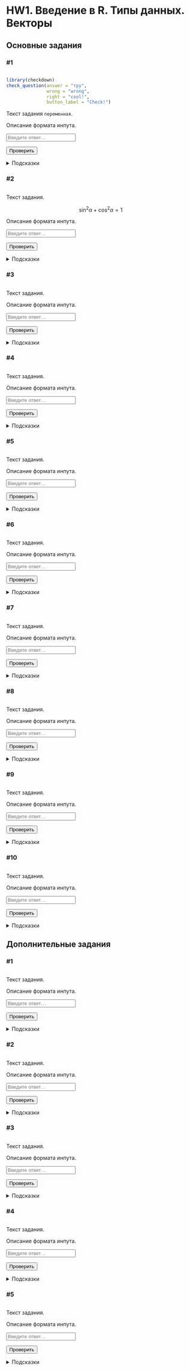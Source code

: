 # HW1. Введение в R. Типы данных. Векторы {#hw1 .unnumbered}

```{=html}
<!--
REPLACE ALL hw1 TO hw<n> WITH MATCH CASE
-->
```
## Основные задания {#hw1_main}

### #1

<img id="hw1-1-level" class="level"/>

```r
library(checkdown)
check_question(answer = "тру",
               wrong = "wrong",
               right = "cool!",
               button_label = "Check!")
```


::: {#hw1-1-task .task}
Текст задания `переменная`.
:::

::: {#hw1-1-autocheck .autocheck}
::: {#hw1-1-ir .input-requirements}
Описание формата инпута.
:::

<input class="autocheck-input" type="text" id="hw1-1" placeholder="Введите ответ…">

<input class="autocheck-button" type="button" value="Проверить" onclick="check('hw1-1')">

::: {#hw1-1-fb .autocheck-feedback}
:::
:::

::: hints-wrapper
<details class="hints" id="hw1-1-hints">

<summary>Подсказки</summary>

<details class="hint">

<summary>Как делать задание?</summary>

</details>

<details class="hint">

<summary>Что надо сделать?</summary>

</details>

<details class="hint">

<summary>Ответ неверный</summary>

</details>

</details>
:::

### #2

<img id="hw1-2-level" class="level"/>

::: {#hw1-2-task .task}
Текст задания.

$$\sin^2{\alpha} + \cos^2{\alpha} = 1$$
:::

::: {#hw1-2-autocheck .autocheck}
::: {#hw1-2-ir .input-requirements}
Описание формата инпута.
:::

<input class="autocheck-input" type="text" id="hw1-2" placeholder="Введите ответ…">

<input class="autocheck-button" type="button" value="Проверить" onclick="check('hw1-2')">

::: {#hw1-2-fb .autocheck-feedback}
:::
:::

::: hints-wrapper
<details class="hints" id="hw1-2-hints">

<summary>Подсказки</summary>

<details class="hint">

<summary>Как делать задание?</summary>

</details>

<details class="hint">

<summary>Что надо сделать?</summary>

</details>

<details class="hint">

<summary>Ответ неверный</summary>

</details>

</details>
:::

### #3

<img id="hw1-3-level" class="level"/>

::: {#hw1-3-task .task}
Текст задания.
:::

::: {#hw1-3-autocheck .autocheck}
::: {#hw1-3-ir .input-requirements}
Описание формата инпута.
:::

<input class="autocheck-input" type="text" id="hw1-3" placeholder="Введите ответ…">

<input class="autocheck-button" type="button" value="Проверить" onclick="check('hw1-3')">

::: {#hw1-3-fb .autocheck-feedback}
:::
:::

::: hints-wrapper
<details class="hints" id="hw1-3-hints">

<summary>Подсказки</summary>

<details class="hint">

<summary>Как делать задание?</summary>

</details>

<details class="hint">

<summary>Что надо сделать?</summary>

</details>

<details class="hint">

<summary>Ответ неверный</summary>

</details>

</details>
:::

### #4

<img id="hw1-4-level" class="level"/>

::: {#hw1-4-task .task}
Текст задания.
:::

::: {#hw1-4-autocheck .autocheck}
::: {#hw1-4-ir .input-requirements}
Описание формата инпута.
:::

<input class="autocheck-input" type="text" id="hw1-4" placeholder="Введите ответ…">

<input class="autocheck-button" type="button" value="Проверить" onclick="check('hw1-4')">

::: {#hw1-4-fb .autocheck-feedback}
:::
:::

::: hints-wrapper
<details class="hints" id="hw1-4-hints">

<summary>Подсказки</summary>

<details class="hint">

<summary>Как делать задание?</summary>

</details>

<details class="hint">

<summary>Что надо сделать?</summary>

</details>

<details class="hint">

<summary>Ответ неверный</summary>

</details>

</details>
:::

### #5

<img id="hw1-5-level" class="level"/>

::: {#hw1-5-task .task}
Текст задания.
:::

::: {#hw1-5-autocheck .autocheck}
::: {#hw1-5-ir .input-requirements}
Описание формата инпута.
:::

<input class="autocheck-input" type="text" id="hw1-5" placeholder="Введите ответ…">

<input class="autocheck-button" type="button" value="Проверить" onclick="check('hw1-5')">

::: {#hw1-5-fb .autocheck-feedback}
:::
:::

::: hints-wrapper
<details class="hints" id="hw1-5-hints">

<summary>Подсказки</summary>

<details class="hint">

<summary>Как делать задание?</summary>

</details>

<details class="hint">

<summary>Что надо сделать?</summary>

</details>

<details class="hint">

<summary>Ответ неверный</summary>

</details>

</details>
:::

### #6

<img id="hw1-6-level" class="level"/>

::: {#hw1-6-task .task}
Текст задания.
:::

::: {#hw1-6-autocheck .autocheck}
::: {#hw1-6-ir .input-requirements}
Описание формата инпута.
:::

<input class="autocheck-input" type="text" id="hw1-6" placeholder="Введите ответ…">

<input class="autocheck-button" type="button" value="Проверить" onclick="check('hw1-6')">

::: {#hw1-6-fb .autocheck-feedback}
:::
:::

::: hints-wrapper
<details class="hints" id="hw1-6-hints">

<summary>Подсказки</summary>

<details class="hint">

<summary>Как делать задание?</summary>

</details>

<details class="hint">

<summary>Что надо сделать?</summary>

</details>

<details class="hint">

<summary>Ответ неверный</summary>

</details>

</details>
:::

### #7

<img id="hw1-7-level" class="level"/>

::: {#hw1-7-task .task}
Текст задания.
:::

::: {#hw1-7-autocheck .autocheck}
::: {#hw1-7-ir .input-requirements}
Описание формата инпута.
:::

<input class="autocheck-input" type="text" id="hw1-7" placeholder="Введите ответ…">

<input class="autocheck-button" type="button" value="Проверить" onclick="check('hw1-7')">

::: {#hw1-7-fb .autocheck-feedback}
:::
:::

::: hints-wrapper
<details class="hints" id="hw1-7-hints">

<summary>Подсказки</summary>

<details class="hint">

<summary>Как делать задание?</summary>

</details>

<details class="hint">

<summary>Что надо сделать?</summary>

</details>

<details class="hint">

<summary>Ответ неверный</summary>

</details>

</details>
:::

### #8

<img id="hw1-8-level" class="level"/>

::: {#hw1-8-task .task}
Текст задания.
:::

::: {#hw1-8-autocheck .autocheck}
::: {#hw1-8-ir .input-requirements}
Описание формата инпута.
:::

<input class="autocheck-input" type="text" id="hw1-8" placeholder="Введите ответ…">

<input class="autocheck-button" type="button" value="Проверить" onclick="check('hw1-8')">

::: {#hw1-8-fb .autocheck-feedback}
:::
:::

::: hints-wrapper
<details class="hints" id="hw1-8-hints">

<summary>Подсказки</summary>

<details class="hint">

<summary>Как делать задание?</summary>

</details>

<details class="hint">

<summary>Что надо сделать?</summary>

</details>

<details class="hint">

<summary>Ответ неверный</summary>

</details>

</details>
:::

### #9

<img id="hw1-9-level" class="level"/>

::: {#hw1-9-task .task}
Текст задания.
:::

::: {#hw1-9-autocheck .autocheck}
::: {#hw1-9-ir .input-requirements}
Описание формата инпута.
:::

<input class="autocheck-input" type="text" id="hw1-9" placeholder="Введите ответ…">

<input class="autocheck-button" type="button" value="Проверить" onclick="check('hw1-9')">

::: {#hw1-9-fb .autocheck-feedback}
:::
:::

::: hints-wrapper
<details class="hints" id="hw1-9-hints">

<summary>Подсказки</summary>

<details class="hint">

<summary>Как делать задание?</summary>

</details>

<details class="hint">

<summary>Что надо сделать?</summary>

</details>

<details class="hint">

<summary>Ответ неверный</summary>

</details>

</details>
:::

### #10

<img id="hw1-10-level" class="level"/>

::: {#hw1-10-task .task}
Текст задания.
:::

::: {#hw1-10-autocheck .autocheck}
::: {#hw1-10-ir .input-requirements}
Описание формата инпута.
:::

<input class="autocheck-input" type="text" id="hw1-10" placeholder="Введите ответ…">

<input class="autocheck-button" type="button" value="Проверить" onclick="check('hw1-10')">

::: {#hw1-10-fb .autocheck-feedback}
:::
:::

::: hints-wrapper
<details class="hints" id="hw1-10-hints">

<summary>Подсказки</summary>

<details class="hint">

<summary>Как делать задание?</summary>

</details>

<details class="hint">

<summary>Что надо сделать?</summary>

</details>

<details class="hint">

<summary>Ответ неверный</summary>

</details>

</details>
:::

## Дополнительные задания {#hw1_add}

### #1

<img id="hw1-11-level" class="level"/>

::: {#hw1-11-task .task}
Текст задания.
:::

::: {#hw1-11-autocheck .autocheck}
::: {#hw1-11-ir .input-requirements}
Описание формата инпута.
:::

<input class="autocheck-input" type="text" id="hw1-11" placeholder="Введите ответ…">

<input class="autocheck-button" type="button" value="Проверить" onclick="check('hw1-11')">

::: {#hw1-11-fb .autocheck-feedback}
:::
:::

::: hints-wrapper
<details class="hints" id="hw1-11-hints">

<summary>Подсказки</summary>

<details class="hint">

<summary>Как делать задание?</summary>

</details>

<details class="hint">

<summary>Что надо сделать?</summary>

</details>

<details class="hint">

<summary>Ответ неверный</summary>

</details>

</details>
:::

### #2

<img id="hw1-12-level" class="level"/>

::: {#hw1-12-task .task}
Текст задания.
:::

::: {#hw1-12-autocheck .autocheck}
::: {#hw1-12-ir .input-requirements}
Описание формата инпута.
:::

<input class="autocheck-input" type="text" id="hw1-12" placeholder="Введите ответ…">

<input class="autocheck-button" type="button" value="Проверить" onclick="check('hw1-12')">

::: {#hw1-12-fb .autocheck-feedback}
:::
:::

::: hints-wrapper
<details class="hints" id="hw1-12-hints">

<summary>Подсказки</summary>

<details class="hint">

<summary>Как делать задание?</summary>

</details>

<details class="hint">

<summary>Что надо сделать?</summary>

</details>

<details class="hint">

<summary>Ответ неверный</summary>

</details>

</details>
:::

### #3

<img id="hw1-13-level" class="level"/>

::: {#hw1-13-task .task}
Текст задания.
:::

::: {#hw1-13-autocheck .autocheck}
::: {#hw1-13-ir .input-requirements}
Описание формата инпута.
:::

<input class="autocheck-input" type="text" id="hw1-13" placeholder="Введите ответ…">

<input class="autocheck-button" type="button" value="Проверить" onclick="check('hw1-13')">

::: {#hw1-13-fb .autocheck-feedback}
:::
:::

::: hints-wrapper
<details class="hints" id="hw1-13-hints">

<summary>Подсказки</summary>

<details class="hint">

<summary>Как делать задание?</summary>

</details>

<details class="hint">

<summary>Что надо сделать?</summary>

</details>

<details class="hint">

<summary>Ответ неверный</summary>

</details>

</details>
:::

### #4

<img id="hw1-14-level" class="level"/>

::: {#hw1-14-task .task}
Текст задания.
:::

::: {#hw1-14-autocheck .autocheck}
::: {#hw1-14-ir .input-requirements}
Описание формата инпута.
:::

<input class="autocheck-input" type="text" id="hw1-14" placeholder="Введите ответ…">

<input class="autocheck-button" type="button" value="Проверить" onclick="check('hw1-14')">

::: {#hw1-14-fb .autocheck-feedback}
:::
:::

::: hints-wrapper
<details class="hints" id="hw1-14-hints">

<summary>Подсказки</summary>

<details class="hint">

<summary>Как делать задание?</summary>

</details>

<details class="hint">

<summary>Что надо сделать?</summary>

</details>

<details class="hint">

<summary>Ответ неверный</summary>

</details>

</details>
:::

### #5

<img id="hw1-15-level" class="level"/>

::: {#hw1-15-task .task}
Текст задания.
:::

::: {#hw1-15-autocheck .autocheck}
::: {#hw1-15-ir .input-requirements}
Описание формата инпута.
:::

<input class="autocheck-input" type="text" id="hw1-15" placeholder="Введите ответ…">

<input class="autocheck-button" type="button" value="Проверить" onclick="check('hw1-15')">

::: {#hw1-15-fb .autocheck-feedback}
:::
:::

::: hints-wrapper
<details class="hints" id="hw1-15-hints">

<summary>Подсказки</summary>

<details class="hint">

<summary>Как делать задание?</summary>

</details>

<details class="hint">

<summary>Что надо сделать?</summary>

</details>

<details class="hint">

<summary>Ответ неверный</summary>

</details>

</details>
:::

```{=html}
<!--- CHANGE hw1 TO hw<n> IN THE LINES BELOW--->
<script type="text/javascript" src="./js/hw1.json"></script>
<script type="text/javascript" src="./js/hw.js"></script>
```
